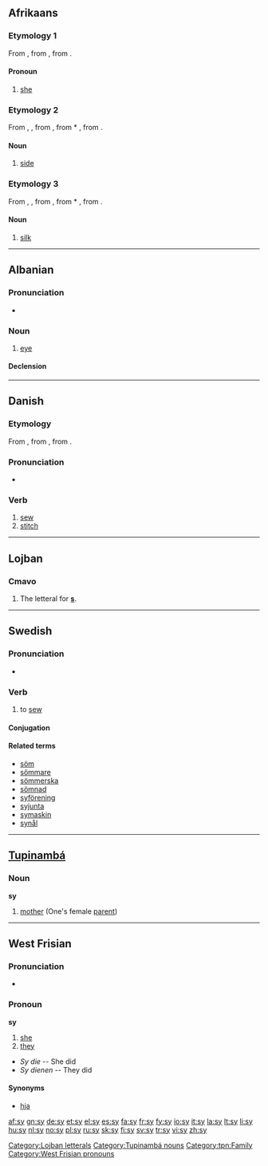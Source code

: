 {{also|Sy|SY|.sy|s'y}}
==Afrikaans==

===Etymology 1===
From {{etyl|nl|af}} {{term|zij|lang=nl}}, from {{etyl|dum|af}} {{term|si|lang=dum}}, from {{etyl|odt|af}} {{term|sia|lang=odt}}.

====Pronoun====
{{infl|af|pronoun}}

# [[she]]

===Etymology 2===
From {{etyl|nl|af}} {{term|zijde|lang=nl}}, {{term|zij|lang=nl}}, from {{etyl|dum|af}} {{term|side|lang=dum}}, from {{etyl|odt|af}} * {{term||sīda|lang=odt}}, from {{proto|Germanic|sīdōn|lang=af}}.

====Noun====
{{infl|af|noun}}

# [[side]]

===Etymology 3===
From {{etyl|nl|af}} {{term|zijde|lang=nl}}, {{term|zij|lang=nl}}, from {{etyl|dum|af}} {{term|side|lang=dum}}, from {{etyl|odt|af}} * {{term||sīda|lang=odt}}, from {{etyl|la|af}} {{term|seda|sēda|lang=la}}.

====Noun====
{{infl|af|noun}}

# [[silk]]

----

==Albanian==

===Pronunciation===
* {{IPA|[sy]|lang=sq}}

===Noun===
{{sq-noun|m|sy|syri|sytë}}

# {{anatomy|lang=sq}} [[eye]]

====Declension====
{{sq-noun-m-të||ri}}

----

==Danish==

===Etymology===
From {{etyl|non|da}} {{term|sýja|lang=non}}, from {{proto|Germanic|lang=da}}, from {{proto|Indo-European|syuh₁-|to sew|lang=da}}.

===Pronunciation===
* {{IPA|/syː/|[syːˀ]|lang=da}}

===Verb===
{{infl|da|verb|imperative|sy|present|syr|or|syer|past|syede|past participle|syet}}

# [[sew]]
# [[stitch]]

----

==Lojban==

===Cmavo===
{{jbo-cmavo}}<!--{{infl|jbo|particle}}-->

# The letteral for '''[[s]]'''.

[[Category:Lojban letterals]]

----

==Swedish==

===Pronunciation===
* {{audio|Sv-sy.ogg|audio}}

===Verb===
{{infl|sv|verb}}

# to [[sew]]

====Conjugation====
{{sv-conj-wk|sy|end=vw}}

====Related terms====
* [[söm]]
* [[sömmare]]
* [[sömmerska]]
* [[sömnad]]
* [[syförening]]
* [[syjunta]]
* [[symaskin]]
* [[synål]]

----

==[[Tupinambá]]==

===Noun===
'''sy'''

# [[mother]] (One's female [[parent]])

[[Category:Tupinambá nouns]]
[[Category:tpn:Family]]

----

==West Frisian==

===Pronunciation===
* {{IPA|/sɛι/|lang=fy}}

===Pronoun===
'''sy'''

# [[she]]
# [[they]]

* ''Sy die'' -- She did
* ''Sy dienen'' -- They did

====Synonyms====

* [[hja]]

[[Category:West Frisian pronouns]]

[[af:sy]]
[[gn:sy]]
[[de:sy]]
[[et:sy]]
[[el:sy]]
[[es:sy]]
[[fa:sy]]
[[fr:sy]]
[[fy:sy]]
[[io:sy]]
[[it:sy]]
[[la:sy]]
[[lt:sy]]
[[li:sy]]
[[hu:sy]]
[[nl:sy]]
[[no:sy]]
[[pl:sy]]
[[ru:sy]]
[[sk:sy]]
[[fi:sy]]
[[sv:sy]]
[[tr:sy]]
[[vi:sy]]
[[zh:sy]]